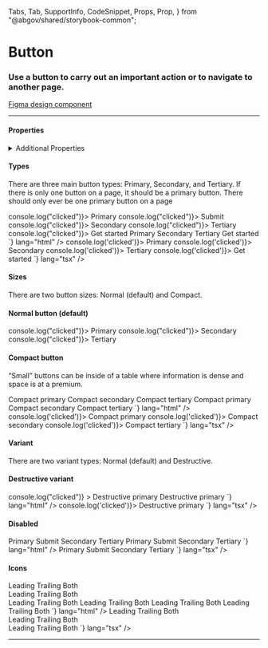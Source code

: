   Tabs,
  Tab,
  SupportInfo,
  CodeSnippet,
  Props,
  Prop,
} from "@abgov/shared/storybook-common";

<Meta title="Components/Button" />


# Button

### Use a button to carry out an important action or to navigate to another page.

[Figma design component](https://www.figma.com/file/3pb2IK8s2QUqWieH79KdN7/%E2%9D%96-Components-%7C-DDI?node-id=5910%3A235039)

---

#### Properties

<Props showTabs={true}>
  <Prop
    name="type"
    type="primary | submit | secondary | tertiary | start"
    defaultValue="primary"
    description="Define the type of button"
  />
  <Prop
    name="size"
    type="normal | compact"
    defaultValue="normal"
    description="Set the size of button [to compact]"
  />
  <Prop
    name="variant"
    type="normal | destructive"
    defaultValue="normal"
    description="Style this button to show a destructive action"
  />
  <Prop
    name="disabled"
    type="boolean"
    defaultValue="false"
    description="Disable this button"
  />
  <Prop
    name="leadingIcon"
    type="GoAIconType"
    description="Show an icon to the left of the text"
  />
  <Prop
    name="trailingIcon"
    type="GoAIconType"
    description="Show an icon to the right of the text"
  />
  <Prop
    name="_click"
    lang="angular"
    type="CustomEvent"
    description="Callback function when button is clicked"
  />
  <Prop
    name="onClick"
    lang="react"
    type="(e: any) => void"
    description="Callback function when button is clicked"
  />
</Props>

<details>
  <summary>Additional Properties</summary>
  <Props showTabs={true}>
    <Prop
      name="mt"
      type="none | 3xs | 2xs | xs | s | m | l | xl | 2xl | 3xl | 4xl"
      defaultValue="none"
      description="Top margin"
    />
    <Prop
      name="mr"
      type="none | 3xs | 2xs | xs | s | m | l | xl | 2xl | 3xl | 4xl"
      defaultValue="none"
      description="Right margin"
    />
    <Prop
      name="mb"
      type="none | 3xs | 2xs | xs | s | m | l | xl | 2xl | 3xl | 4xl"
      defaultValue="none"
      description="Bottom margin"
    />
    <Prop
      name="ml"
      type="none | 3xs | 2xs | xs | s | m | l | xl | 2xl | 3xl | 4xl"
      defaultValue="none"
      description="Left margin"
    />
  </Props>
</details>

#### Types

There are three main button types: Primary, Secondary, and Tertiary. If there is only one button on a page, it should be a primary button. There should only ever be one primary button on a page

<Story name="Types">
  <GoAButtonGroup alignment="start">
    <GoAButton type="primary" onClick={() => console.log("clicked")}>
      Primary
    </GoAButton>
    <GoAButton type="submit" onClick={() => console.log("clicked")}>
      Submit
    </GoAButton>
    <GoAButton type="secondary" onClick={() => console.log("clicked")}>
      Secondary
    </GoAButton>
    <GoAButton type="tertiary" onClick={() => console.log("clicked")}>
      Tertiary
    </GoAButton>
    <GoAButton type="start" onClick={() => console.log("clicked")}>
      Get started
    </GoAButton>
  </GoAButtonGroup>
</Story>

<Tabs>
  <Tab label="Web Component" hidden={true}>
    <CodeSnippet
      code={`
        <goa-button type="primary">Primary</goa-button>
        <goa-button type="secondary">Secondary</goa-button>
        <goa-button type="tertiary">Tertiary</goa-button>
        <goa-button type="start">Get Started</goa-button>
      `}
      lang="html"
    />
    <CodeSnippet
      code={`
        document.querySelector('goa-button').addEventListener('click', () => {
          console.log('clicked');
        });
      `}
      lang="js"
    />
  </Tab>
  <Tab label="Angular">
    <CodeSnippet
      code={`
        <goa-button (_click)="onClick()" type="primary">Primary</goa-button>
        <goa-button (_click)="onClick()" type="secondary">Secondary</goa-button>
        <goa-button (_click)="onClick()" type="tertiary">Tertiary</goa-button>
        <goa-button (_click)="onClick()" type="start">Get started</goa-button>
      `}
      lang="html"
    />
    <CodeSnippet
      code={`
        export class SomeOtherComponent {
          onClick() {
            console.log('clicked');
          }
        }
      `}
      lang="ts"
    />
  </Tab>
  <Tab label="React">
    <CodeSnippet
      code={`
        <GoAButton type="primary" onClick={() => console.log('clicked')}>
          Primary
        </GoAButton>
        <GoAButton type="secondary" onClick={() => console.log('clicked')}>
          Secondary
        </GoAButton>
        <GoAButton type="tertiary" onClick={() => console.log('clicked')}>
          Tertiary
        </GoAButton>
        <GoAButton type="start" onClick={() => console.log('clicked')}>
          Get started
        </GoAButton>
    `}
      lang="tsx"
    />
  </Tab>
</Tabs>

#### Sizes

There are two button sizes: Normal (default) and Compact.

#### Normal button (default)

<Story name="Normal size">
  <GoAButtonGroup alignment="start">
    <GoAButton type="primary" onClick={() => console.log("clicked")}>
      Primary
    </GoAButton>
    <GoAButton type="secondary" onClick={() => console.log("clicked")}>
      Secondary
    </GoAButton>
    <GoAButton type="tertiary" onClick={() => console.log("clicked")}>
      Tertiary
    </GoAButton>
  </GoAButtonGroup>
</Story>

#### Compact button

“Small” buttons can be inside of a table where information is dense and space is at a premium.

<Story name="Compact size">
  <GoAButtonGroup alignment="start">
    <GoAButton type="primary" size="compact">
      Compact primary
    </GoAButton>
    <GoAButton type="secondary" size="compact">
      Compact secondary
    </GoAButton>
    <GoAButton type="tertiary" size="compact">
      Compact tertiary
    </GoAButton>
  </GoAButtonGroup>
</Story>

<Tabs>
  <Tab label="Web Component" hidden={true}>
    <CodeSnippet
      code={`
        <goa-button size="compact" type="primary">Compact primary</goa-button>
        <goa-button size="compact" type="secondary">Compact secondary</goa-button>
        <goa-button size="compact" type="tertiary">Compact tertiary</goa-button>
      `}
      lang="html"
    />
    <CodeSnippet
      code={`
        document.querySelector('goa-button').addEventListener('click', () => {
          console.log('clicked');
        });
      `}
      lang="js"
    />
  </Tab>
  <Tab label="Angular">
    <CodeSnippet
      code={`
        <goa-button size="compact" (_click)="onClick()" type="primary">Compact primary</goa-button>
        <goa-button size="compact" (_click)="onClick()" type="secondary">Compact secondary</goa-button>
        <goa-button size="compact" (_click)="onClick()" type="tertiary">Compact tertiary</goa-button>
      `}
      lang="html"
    />
    <CodeSnippet
      code={`
        export class SomeOtherComponent {
          onClick() {
            console.log('clicked');
          }
        }
      `}
      lang="ts"
    />
  </Tab>
  <Tab label="React">
    <CodeSnippet
      code={`
        <GoAButton size="compact" type="primary" onClick={() => console.log('clicked')}>
          Compact primary
        </GoAButton>
        <GoAButton size="compact" type="secondary" onClick={() => console.log('clicked')}>
          Compact secondary
        </GoAButton>
        <GoAButton size="compact" type="tertiary" onClick={() => console.log('clicked')}>
          Compact tertiary
        </GoAButton>
    `}
      lang="tsx"
    />
  </Tab>
</Tabs>

#### Variant

There are two variant types: Normal (default) and Destructive.

#### Destructive variant

<Story name="Destructive variant">
  <GoAButtonGroup alignment="start">
    <GoAButton
      type="primary"
      variant="destructive"
      onClick={() => console.log("clicked")}
    >
      Destructive primary
    </GoAButton>
  </GoAButtonGroup>
</Story>

<Tabs>
  <Tab label="Web Component" hidden={true}>
    <CodeSnippet
      code={`
        <goa-button variant="destructive" type="primary">Destructive primary</goa-button>
      `}
      lang="html"
    />
    <CodeSnippet
      code={`
        document.querySelector('goa-button').addEventListener('click', () => {
          console.log('clicked');
        });
      `}
      lang="js"
    />
  </Tab>
  <Tab label="Angular">
    <CodeSnippet
      code={`
        <goa-button variant="destructive" (_click)="onClick()" type="primary">Destructive primary</goa-button>
      `}
      lang="html"
    />
    <CodeSnippet
      code={`
        export class SomeOtherComponent {
          onClick() {
            console.log('clicked');}
        }
      `}
      lang="ts"
    />
  </Tab>
  <Tab label="React">
    <CodeSnippet
      code={`
        <GoAButton variant="destructive" type="primary" onClick={() => console.log('clicked')}>
          Destructive primary
        </GoAButton>
    `}
      lang="tsx"
    />
  </Tab>
</Tabs>

#### Disabled

<Story name="Disabled">
  <GoAButtonGroup alignment="start">
    <GoAButton type="primary" disabled="true">
      Primary
    </GoAButton>
    <GoAButton type="submit" disabled="true">
      Submit
    </GoAButton>
    <GoAButton type="secondary" disabled="true">
      Secondary
    </GoAButton>
    <GoAButton type="tertiary" disabled="true">
      Tertiary
    </GoAButton>
  </GoAButtonGroup>
</Story>

<Tabs>
  <Tab label="Web Component" hidden={true}>
    <CodeSnippet
      code={`
        <goa-button type="primary" disabled="true">Primary</goa-button>
        <goa-button type="submit" disabled="true">Submit</goa-button>
        <goa-button type="secondary" disabled="true">Secondary</goa-button>
        <goa-button type="tertiary" disabled="true">Tertiary</goa-button>
      `}
      lang="html"
    />
  </Tab>
  <Tab label="Angular">
    <CodeSnippet
      code={`
        <goa-button type="primary" disabled="true">Primary</goa-button>
        <goa-button type="submit" disabled="true">Submit</goa-button>
        <goa-button type="secondary" disabled="true">Secondary</goa-button>
        <goa-button type="tertiary" disabled="true">Tertiary</goa-button>
      `}
      lang="html"
    />
  </Tab>
  <Tab label="React">
    <CodeSnippet
      code={`
        <GoAButton type="primary" disabled="true">
          Primary
        </GoAButton>
        <GoAButton type="submit" disabled="true">
          Submit
        </GoAButton>
        <GoAButton type="secondary" disabled="true">
          Secondary
        </GoAButton>
        <GoaButton type="tertiary" disabled="true">
          Tertiary
        </GoAButton>
    `}
      lang="tsx"
    />
  </Tab>
</Tabs>

#### Icons

<Story name="Icons">
  <GoAButtonGroup alignment="start">
    <GoAButton type="primary" leadingIcon="airplane" onClick={noop}>
      Leading
    </GoAButton>
    <GoAButton type="primary" trailingIcon="airplane" onClick={noop}>
      Trailing
    </GoAButton>
    <GoAButton
      type="primary"
      leadingIcon="archive"
      trailingIcon="airplane"
      onClick={noop}
    >
      Both
    </GoAButton>
  </GoAButtonGroup>
  <br />
  <GoAButtonGroup alignment="start">
    <GoAButton type="secondary" leadingIcon="airplane" onClick={noop}>
      Leading
    </GoAButton>
    <GoAButton type="secondary" trailingIcon="airplane" onClick={noop}>
      Trailing
    </GoAButton>
    <GoAButton
      type="secondary"
      leadingIcon="archive"
      trailingIcon="airplane"
      onClick={noop}
    >
      Both
    </GoAButton>
  </GoAButtonGroup>
  <br />
  <GoAButtonGroup alignment="start">
    <GoAButton type="tertiary" leadingIcon="airplane" onClick={noop}>
      Leading
    </GoAButton>
    <GoAButton type="tertiary" trailingIcon="airplane" onClick={noop}>
      Trailing
    </GoAButton>
    <GoAButton
      type="tertiary"
      leadingIcon="archive"
      trailingIcon="airplane"
      onClick={noop}
    >
      Both
    </GoAButton>
  </GoAButtonGroup>
</Story>

<Tabs>
  <Tab label="Web Component" hidden={true}>
    <CodeSnippet
      code={`
        <goa-button-group alignment="start">
          <goa-button leadingicon="airplane" type="primary">Leading</goa-button>
          <goa-button trailingIcon="airplane" type="primary">Trailing</goa-button>
          <goa-button leadingicon="archive" trailingicon="airplane" type="primary">Both</goa-button>
        </goa-button-group>
        <goa-button-group alignment="start">
          <goa-button leadingicon="airplane" type="secondary">Leading</goa-button>
          <goa-button trailingIcon="airplane" type="secondary">Trailing</goa-button>
          <goa-button leadingicon="archive" trailingicon="airplane" type="secondary">Both</goa-button>
        </goa-button-group>
        <goa-button-group alignment="start">
          <goa-button leadingicon="airplane" type="tertiary">Leading</goa-button>
          <goa-button trailingIcon="airplane" type="tertiary">Trailing</goa-button>
          <goa-button leadingicon="archive" trailingicon="airplane" type="tertiary">Both</goa-button>
        </goa-button-group>
      `}
      lang="html"
    />
  </Tab>
  <Tab label="Angular">
    <CodeSnippet
      code={`
        <goa-button-group alignment="start">
          <goa-button leadingIcon="airplane" (_click)="onClick()" type="primary">Leading</goa-button>
          <goa-button trailingIcon="airplane" (_click)="onClick()" type="primary">Trailing</goa-button>
          <goa-button leadingIcon="archive" trailingIcon="airplane" (_click)="onClick()" type="primary">Both</goa-button>
        </goa-button-group>
        <goa-button-group alignment="start">
          <goa-button leadingIcon="airplane" (_click)="onClick()" type="secondary">Leading</goa-button>
          <goa-button trailingIcon="airplane" (_click)="onClick()" type="secondary">Trailing</goa-button>
          <goa-button leadingIcon="archive" trailingIcon="airplane" (_click)="onClick()" type="secondary">Both</goa-button>
        </goa-button-group>
        <goa-button-group alignment="start">
          <goa-button leadingIcon="airplane" (_click)="onClick()" type="tertiary">Leading</goa-button>
          <goa-button trailingIcon="airplane" (_click)="onClick()" type="tertiary">Trailing</goa-button>
          <goa-button leadingIcon="archive" trailingIcon="airplane" (_click)="onClick()" type="tertiary">Both</goa-button>
        </goa-button-group>
      `}
      lang="html"
    />
  </Tab>
  <Tab label="React">
    <CodeSnippet
      code={`
        <GoAButtonGroup alignment="start">
          <GoAButton type="primary" leadingIcon="airplane" onClick={noop}>Leading</GoAButton>
          <GoAButton type="primary" trailingIcon="airplane" onClick={noop}>Trailing</GoAButton>
          <GoAButton type="primary" leadingIcon="archive" trailingIcon="airplane" onClick={noop}>Both</GoAButton>
        </GoAButtonGroup>
        <br />
        <GoAButtonGroup alignment="start">
          <GoAButton type="secondary" leadingIcon="airplane" onClick={noop}>Leading</GoAButton>
          <GoAButton type="secondary" trailingIcon="airplane" onClick={noop}>Trailing</GoAButton>
          <GoAButton type="secondary" leadingIcon="archive" trailingIcon="airplane" onClick={noop}>Both</GoAButton>
        </GoAButtonGroup>
        <br />
        <GoAButtonGroup alignment="start">
          <GoAButton type="tertiary" leadingIcon="airplane" onClick={noop}>Leading</GoAButton>
          <GoAButton type="tertiary" trailingIcon="airplane" onClick={noop}>Trailing</GoAButton>
          <GoAButton type="tertiary" leadingIcon="archive" trailingIcon="airplane" onClick={noop}>Both</GoAButton>
        </GoAButtonGroup>
    `}
      lang="tsx"
    />
  </Tab>
</Tabs>

---

<SupportInfo />

